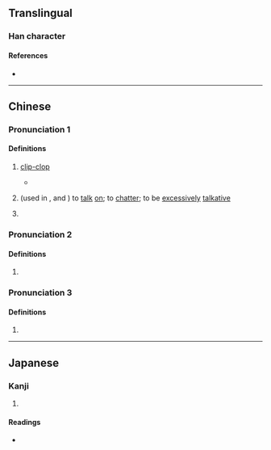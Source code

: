 {{character info}}
==Translingual==

===Han character===
{{Han char|rn=30|rad=口|as=11|sn=14|four=|canj=RHOI|ids=⿰口得}}

====References====
* {{Han ref|kx=0206.201|dkj=04229|hdz=10677.110|uh=561A|ud=22042}}

----

==Chinese==
{{zh-forms|t=嘚}}

===Pronunciation 1===
{{zh-pron
|m=dē
|c=dak1
|cat=
}}

====Definitions====
{{zh-hanzi}}

# {{lb|zh|onomatopoeia}} [[clip-clop]]
#* {{zh-x|嘚嘚嘚|tr='''Dē dē dē'''|'''klopp klopp klopp'''}}
# {{lb|zh|dialect}} (used in {{l|zh|嘚嘚}}, {{l|zh|嘚啵}} and {{l|zh|嘚啵嘚}}) to [[talk]] [[on]]; to [[chatter]]; to be [[excessively]] [[talkative]]
# {{lb|zh|dialect|slang}} {{zh-used in|嘚兒}}

===Pronunciation 2===
{{zh-pron
|m=dēi,er=y
|c=dak1
|cat=
}}

====Definitions====
{{zh-hanzi}}

# {{n-g|Sound to urge a donkey or mule forward.}}

===Pronunciation 3===
{{zh-pron
|m=dè
}}

====Definitions====
{{zh-hanzi}}

# {{zh-used in|嘚瑟}}

----

==Japanese==

===Kanji===
{{ja-kanji|grade=|rs=口11}}

# {{rfdef|ja|sort=口11}}

====Readings====
* {{ja-readings|on=[[とく]] (toku)|kun=}}